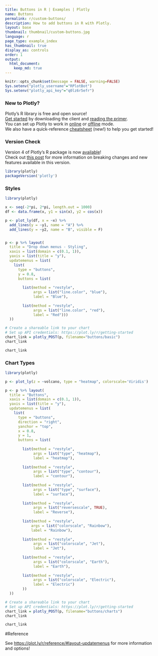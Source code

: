 ```yaml
---
title: Buttons in R | Examples | Plotly
name: Buttons
permalink: r/custom-buttons/
description: How to add buttons in R with Plotly.
layout: base
thumbnail: thumbnail/custom-buttons.jpg
language: r
page_type: example_index
has_thumbnail: true
display_as: controls
order: 1
output:
  html_document:
    keep_md: true
---
```


```r
knitr::opts_chunk$set(message = FALSE, warning=FALSE)
Sys.setenv("plotly_username"="RPlotBot")
Sys.setenv("plotly_api_key"="q0lz6r5efr")
```
### New to Plotly?

Plotly's R library is free and open source!<br>
[Get started](https://plot.ly/r/getting-started/) by downloading the client and [reading the primer](https://plot.ly/r/getting-started/).<br>
You can set up Plotly to work in [online](https://plot.ly/r/getting-started/#hosting-graphs-in-your-online-plotly-account) or [offline](https://plot.ly/r/offline/) mode.<br>
We also have a quick-reference [cheatsheet](https://images.plot.ly/plotly-documentation/images/r_cheat_sheet.pdf) (new!) to help you get started!

### Version Check

Version 4 of Plotly's R package is now [available](https://plot.ly/r/getting-started/#installation)!<br>
Check out [this post](http://moderndata.plot.ly/upgrading-to-plotly-4-0-and-above/) for more information on breaking changes and new features available in this version.
```r
library(plotly)
packageVersion('plotly')
```

### Styles

```r
library(plotly)

x <- seq(-2*pi, 2*pi, length.out = 1000)
df <- data.frame(x, y1 = sin(x), y2 = cos(x))

p <- plot_ly(df, x = ~x) %>%
  add_lines(y = ~y1, name = "A") %>%
  add_lines(y = ~y2, name = "B", visible = F)


p <- p %>% layout(
  title = "Drop down menus - Styling",
  xaxis = list(domain = c(0.1, 1)),
  yaxis = list(title = "y"),
  updatemenus = list(
    list(
      type = "buttons",
      y = 0.8,
      buttons = list(
        
        list(method = "restyle",
             args = list("line.color", "blue"),
             label = "Blue"),
        
        list(method = "restyle",
             args = list("line.color", "red"),
             label = "Red")))
  ))

# Create a shareable link to your chart
# Set up API credentials: https://plot.ly/r/getting-started
chart_link = plotly_POST(p, filename="buttons/basic")
chart_link
```

```r
chart_link
```

### Chart Types

```r
library(plotly)

p <- plot_ly(z = ~volcano, type = "heatmap", colorscale='Viridis')

p <- p %>% layout(
  title = "Buttons",
  xaxis = list(domain = c(0.1, 1)),
  yaxis = list(title = "y"),
  updatemenus = list(
    list(
      type = "buttons",
      direction = "right",
      yanchor = "top",
      x = 0.8,
      y = 1,
      buttons = list(
        
        list(method = "restyle",
             args = list("type", "heatmap"),
             label = "heatmap"),
        
        list(method = "restyle",
             args = list("type", "contour"),
             label = "contour"),
        
        list(method = "restyle",
             args = list("type", "surface"),
             label = "surface"),
        
        list(method = "restyle",
             args = list("reversescale", TRUE),
             label = "Reverse"),
        
        list(method = "restyle",
            args = list("colorscale", "Rainbow"),
            label = "Rainbow"),
        
        list(method = "restyle",
             args = list("colorscale", "Jet"),
             label = "Jet"),
        
        list(method = "restyle",
             args = list("colorscale", "Earth"),
             label = "Earth"),
        
        list(method = "restyle",
             args = list("colorscale", "Electric"),
             label = "Electric")
        ))
  ))

# Create a shareable link to your chart
# Set up API credentials: https://plot.ly/r/getting-started
chart_link = plotly_POST(p, filename="buttons/charts")
chart_link
```

```r
chart_link
```

#Reference

See [https://plot.ly/r/reference/#layout-updatemenus](https://plot.ly/r/reference/#layout-updatemenus) for more information and options!